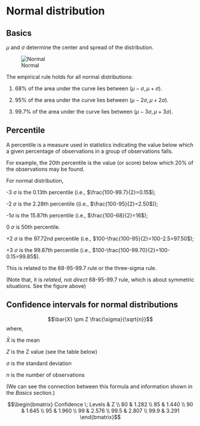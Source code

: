 # Normal distribution

## Basics 

$\mu$ and $\sigma$ determine the center and spread of the distribution.

![Normal](Standard_deviation_diagram.PNG) 

The empirical rule holds for all normal distributions:

(1) 68% of the area under the curve lies between $(\mu-\sigma,\mu+\sigma)$.

(2) 95% of the area under the curve lies between $(\mu-2\sigma,\mu+2\sigma)$.

(2) 99.7% of the area under the curve lies between $(\mu-3\sigma,\mu+3\sigma)$.


## Percentile

A percentile is a measure used in statistics indicating the value below which a given percentage of observations in a group of observations falls. 

For example, the 20th percentile is the value (or score) below which 20% of the observations may be found. 

For normal distribution, 

-3 $\sigma$ is the 0.13th percentile (i.e., $\frac{100-99.7}{2}=0.15$); 

-2 $\sigma$ is the 2.28th percentile ((i.e., $\frac{100-95}{2}=2.50$)); 

-1$\sigma$ is the 15.87th percentile (i.e., $\frac{100-68}{2}=16$); 

0 $\sigma$ is 50th percentile.

+2 $\sigma$ is the 97.72nd percentile (i.e., $100-\frac{100-95}{2}=100-2.5=97.50$); 

+3 $\sigma$ is the 99.87th percentile (i.e., $100-\frac{100-99.70}{2}=100-0.15=99.85$). 

This is related to the 68-95-99.7 rule or the three-sigma rule.

(Note that, it is _related_, not _direct_ 68-95-99.7 rule, which is about symmetric situations. See the figure above)


## Confidence intervals for normal distributions


$$\bar{X} \pm Z \frac{\sigma}{\sqrt{n}}$$
where,

$\bar{X}$ is the mean

$Z$ is the Z value (see the table below)

$\sigma$ is the standard deviation 

$n$ is the number of observations

(We can see the connection between this formula and information shown in the _Basics_ section.)

$$\begin{bmatrix}
Confidence \; Levels & Z \\
80  & 1.282 \\
85 & 1.440 \\
90 & 1.645 \\
95 & 1.960 \\
99 & 2.576 \\
99.5 & 2.807 \\
99.9 & 3.291 \end{bmatrix}$$

